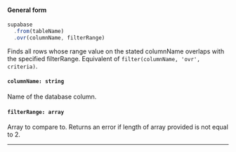 
#### General form
<!-- prettier-ignore -->
```js {3} 
supabase
  .from(tableName)
  .ovr(columnName, filterRange)
```

Finds all rows whose range value on the stated columnName overlaps with the specified filterRange. Equivalent of `filter(columnName, 'ovr', criteria)`.

#### `columnName: string`
Name of the database column.

#### `filterRange: array`
Array to compare to. Returns an error if length of array provided is not equal to 2.

---
